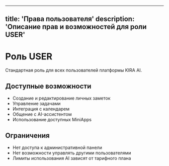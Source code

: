 
---
title: 'Права пользователя'
description: 'Описание прав и возможностей для роли USER'
---

# Роль USER

Стандартная роль для всех пользователей платформы KIRA AI.

## Доступные возможности

- Создание и редактирование личных заметок
- Управление задачами
- Интеграция с календарем
- Общение с AI-ассистентом
- Использование доступных MiniApps

## Ограничения

- Нет доступа к административной панели
- Нет возможности управлять другими пользователями
- Лимиты использования AI зависят от тарифного плана
